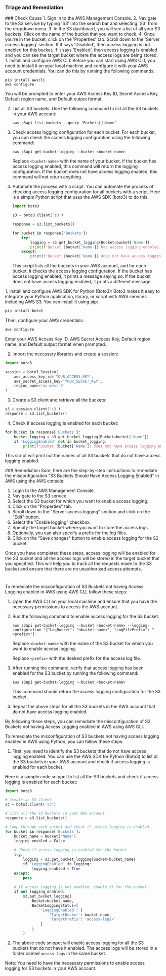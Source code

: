 
### Triage and Remediation
<Tabs>

<Tab title='Cause'>
### Check Cause
<AccordionGroup>
<Accordion title='Using Console' defaultOpen='true'>
1. Sign in to the AWS Management Console.
2. Navigate to the S3 service by typing 'S3' into the search bar and selecting 'S3' from the dropdown menu.
3. In the S3 dashboard, you will see a list of all your S3 buckets. Click on the name of the bucket that you want to check.
4. Once you're in the bucket, click on the 'Properties' tab. Scroll down to the 'Server access logging' section. If it says 'Disabled', then access logging is not enabled for this bucket. If it says 'Enabled', then access logging is enabled and you can see the target bucket where the access logs are being stored.
</Accordion>

<Accordion title='Using CLI'>
1. Install and configure AWS CLI: Before you can start using AWS CLI, you need to install it on your local machine and configure it with your AWS account credentials. You can do this by running the following commands:

   ```
   pip install awscli
   aws configure
   ```

   You will be prompted to enter your AWS Access Key ID, Secret Access Key, Default region name, and Default output format.

2. List all S3 buckets: Use the following command to list all the S3 buckets in your AWS account:

   ```
   aws s3api list-buckets --query 'Buckets[].Name'
   ```

3. Check access logging configuration for each bucket: For each bucket, you can check the access logging configuration using the following command:

   ```
   aws s3api get-bucket-logging --bucket <bucket-name>
   ```

   Replace `<bucket-name>` with the name of your bucket. If the bucket has access logging enabled, this command will return the logging configuration. If the bucket does not have access logging enabled, this command will not return anything.

4. Automate the process with a script: You can automate the process of checking access logging configuration for all buckets with a script. Here is a simple Python script that uses the AWS SDK (boto3) to do this:

   ```python
   import boto3

   s3 = boto3.client('s3')

   response = s3.list_buckets()

   for bucket in response['Buckets']:
       try:
           logging = s3.get_bucket_logging(Bucket=bucket['Name'])
           print(f"Bucket {bucket['Name']} has access logging enabled.")
       except:
           print(f"Bucket {bucket['Name']} does not have access logging enabled.")
   ```
   
   This script lists all the buckets in your AWS account, and for each bucket, it checks the access logging configuration. If the bucket has access logging enabled, it prints a message saying so. If the bucket does not have access logging enabled, it prints a different message.
</Accordion>

<Accordion title='Using Python'>
1. Install and configure AWS SDK for Python (Boto3): Boto3 makes it easy to integrate your Python application, library, or script with AWS services including AWS S3. You can install it using pip:

```python
pip install boto3
```
Then, configure your AWS credentials:

```python
aws configure
```
Enter your AWS Access Key ID, AWS Secret Access Key, Default region name, and Default output format when prompted.

2. Import the necessary libraries and create a session:

```python
import boto3

session = boto3.Session(
    aws_access_key_id='YOUR_ACCESS_KEY',
    aws_secret_access_key='YOUR_SECRET_KEY',
    region_name='us-west-2'
)
```
3. Create a S3 client and retrieve all the buckets:

```python
s3 = session.client('s3')
response = s3.list_buckets()
```
4. Check if access logging is enabled for each bucket:

```python
for bucket in response['Buckets']:
    bucket_logging = s3.get_bucket_logging(Bucket=bucket['Name'])
    if 'LoggingEnabled' not in bucket_logging:
        print(f"Bucket {bucket['Name']} does not have access logging enabled.")
```
This script will print out the names of all S3 buckets that do not have access logging enabled.
</Accordion>

</AccordionGroup>
</Tab>
<Tab title='Remediation'>
### Remediation

<AccordionGroup>
<Accordion title='Using Console' defaultOpen='true'>
Sure, here are the step-by-step instructions to remediate the misconfiguration "S3 Buckets Should Have Access Logging Enabled" in AWS using the AWS console:

1. Login to the AWS Management Console.
2. Navigate to the S3 service.
3. Select the S3 bucket for which you want to enable access logging.
4. Click on the "Properties" tab.
5. Scroll down to the "Server access logging" section and click on the "Edit" button.
6. Select the "Enable logging" checkbox.
7. Specify the target bucket where you want to store the access logs.
8. Optionally, you can also specify a prefix for the log files.
9. Click on the "Save changes" button to enable access logging for the S3 bucket.

Once you have completed these steps, access logging will be enabled for the S3 bucket and all the access logs will be stored in the target bucket that you specified. This will help you to track all the requests made to the S3 bucket and ensure that there are no unauthorized access attempts.

#
</Accordion>

<Accordion title='Using CLI'>
To remediate the misconfiguration of S3 Buckets not having Access Logging enabled in AWS using AWS CLI, follow these steps:

1. Open the AWS CLI on your local machine and ensure that you have the necessary permissions to access the AWS account.

2. Run the following command to enable access logging for the S3 bucket:

   ```
   aws s3api put-bucket-logging --bucket <bucket-name> --logging-configuration '{"LogBucket": "<bucket-name>", "LogFilePrefix": "<prefix>"}'
   ```

   Replace `<bucket-name>` with the name of the S3 bucket for which you want to enable access logging.

   Replace `<prefix>` with the desired prefix for the access log file.

3. After running the command, verify that access logging has been enabled for the S3 bucket by running the following command:

   ```
   aws s3api get-bucket-logging --bucket <bucket-name>
   ```

   This command should return the access logging configuration for the S3 bucket.

4. Repeat the above steps for all the S3 buckets in the AWS account that do not have access logging enabled.

By following these steps, you can remediate the misconfiguration of S3 Buckets not having Access Logging enabled in AWS using AWS CLI.
</Accordion>

<Accordion title='Using Python'>
To remediate the misconfiguration of S3 buckets not having access logging enabled in AWS using Python, you can follow these steps:

1. First, you need to identify the S3 buckets that do not have access logging enabled. You can use the AWS SDK for Python (Boto3) to list all the S3 buckets in your AWS account and check if access logging is enabled for each bucket.

Here is a sample code snippet to list all the S3 buckets and check if access logging is enabled for each bucket:

```python
import boto3

# Create an S3 client
s3 = boto3.client('s3')

# List all the S3 buckets in your AWS account
response = s3.list_buckets()

# Loop through each bucket and check if access logging is enabled
for bucket in response['Buckets']:
    bucket_name = bucket['Name']
    logging_enabled = False
    
    # Check if access logging is enabled for the bucket
    try:
        logging = s3.get_bucket_logging(Bucket=bucket_name)
        if 'LoggingEnabled' in logging:
            logging_enabled = True
    except:
        pass
    
    # If access logging is not enabled, enable it for the bucket
    if not logging_enabled:
        s3.put_bucket_logging(
            Bucket=bucket_name,
            BucketLoggingStatus={
                'LoggingEnabled': {
                    'TargetBucket': bucket_name,
                    'TargetPrefix': 'access-logs/'
                }
            }
        )
```

2. The above code snippet will enable access logging for all the S3 buckets that do not have it enabled. The access logs will be stored in a folder named `access-logs` in the same bucket.

Note: You need to have the necessary permissions to enable access logging for S3 buckets in your AWS account.
</Accordion>

</AccordionGroup>
</Tab>
</Tabs>
